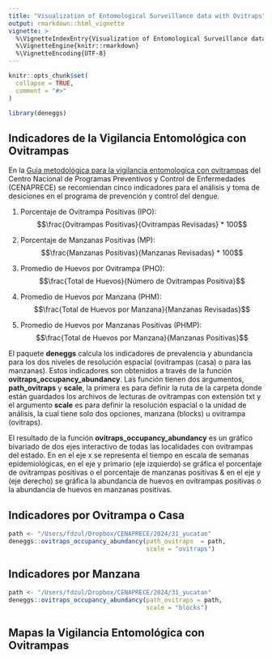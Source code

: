 ```yaml
---
title: "Visualization of Entomological Surveillance data with Ovitraps"
output: rmarkdown::html_vignette
vignette: >
  %\VignetteIndexEntry{Visualization of Entomological Surveillance data with Ovitraps}
  %\VignetteEngine{knitr::rmarkdown}
  %\VignetteEncoding{UTF-8}
---
```


```r
knitr::opts_chunk$set(
  collapse = TRUE,
  comment = "#>"
)
```

```r
library(deneggs)
```


## Indicadores de la Vigilancia Entomológica con Ovitrampas

En la [Guia metodológica para la vigilancia entomologica con ovitrampas](https://www.gob.mx/cms/uploads/attachment/file/598092/Guia_Metodologica_para_Vigilancia_Entomologica_con_Ovitrampas_compressed.pdf) del Centro Nacional de Programas Preventivos y Control de Enfermedades (CENAPRECE) se recomiendan cinco indicadores para el análisis y toma de desiciones en el programa de prevención y control del dengue. 

  1) Porcentaje de Ovitrampa Positivas (IPO): $$\frac{Ovitrampas Positivas}{Ovitrampas Revisadas} * 100$$

  2) Porcentaje de Manzanas Positivas (MP): $$\frac{Manzanas Positivas}{Manzanas Revisadas} * 100$$
  
  3) Promedio de Huevos por Ovitrampa (PHO): $$\frac{Total de Huevos}{Número de Ovitrampas Positiva}$$

  4) Promedio de Huevos por Manzana (PHM): $$\frac{Total de Huevos por Manzana}{Manzanas Revisadas}$$

  5) Promedio de Huevos por Manzanas Positivas (PHMP): $$\frac{Total de Huevos por Manzana}{Manzanas Positivas}$$


El paquete **deneggs** calcula los indicadores de prevalencia y abundancia para los dos niveles de resolución espacial (ovitrampas (casa) o para las manzanas). Estos indicadores son obtenidos a través de la función **ovitraps_occupancy_abundancy**. Las función tienen dos argumentos, **path_ovitraps** y **scale**, la primera es para definir la ruta de la carpeta donde están guardados los archivos de lecturas de ovitrampas con extensión txt y el argumento **scale** es para definir la resolución espacial o la unidad de análisis, la cual tiene solo dos opciones, manzana (blocks) u ovitrampa (ovitraps).

El resultado de la función **ovitraps_occupancy_abundancy** es un gráfico bivariado de dos ejes interactivo de todas las localidades con ovitrampas del estado. En en el eje x se representa el tiempo en escala de semanas epidemiológicas, en el eje y primario (eje izquierdo) se gráfica el porcentaje de ovitrampas positivas o el porcentaje de manzanas positivas & en el eje y (eje derecho) se gráfica la abundancia de huevos en ovitrampas positivas o la abundancia de huevos en manzanas positivas.



## Indicadores por Ovitrampa o Casa
```r
path <- "/Users/fdzul/Dropbox/CENAPRECE/2024/31_yucatan"
deneggs::ovitraps_occupancy_abundancy(path_ovitraps  = path,
                                      scale = "ovitraps")
```


## Indicadores por Manzana

```r
path <- "/Users/fdzul/Dropbox/CENAPRECE/2024/31_yucatan"
deneggs::ovitraps_occupancy_abundancy(path_ovitraps = path,
                                      scale = "blocks")
```


## Mapas la Vigilancia Entomológica con Ovitrampas


